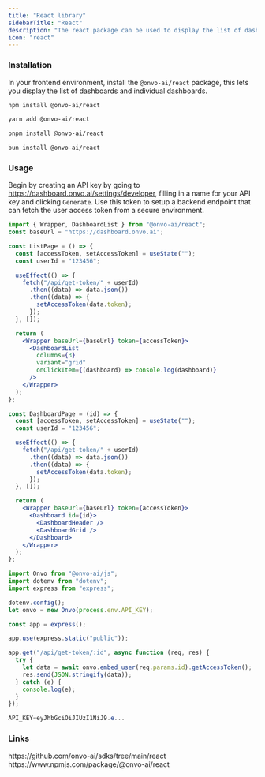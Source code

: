```yaml
---
title: "React library"
sidebarTitle: "React"
description: "The react package can be used to display the list of dashboards available to a user or single dashboard. The components are also completely customizable."
icon: "react"
---
```


### Installation

In your frontend environment, install the `@onvo-ai/react` package, this lets you display the list of dashboards and individual dashboards.

<CodeGroup>

```bash npm
npm install @onvo-ai/react
```

```bash yarn
yarn add @onvo-ai/react
```

```bash pnpm
pnpm install @onvo-ai/react
```

```bash bun
bun install @onvo-ai/react
```

</CodeGroup>

### Usage

Begin by creating an API key by going to https://dashboard.onvo.ai/settings/developer, filling in a name for your API key and clicking `Generate`. Use this token to setup a backend endpoint that can fetch the user access token from a secure environment.

<CodeGroup>

```jsx app.tsx
import { Wrapper, DashboardList } from "@onvo-ai/react";
const baseUrl = "https://dashboard.onvo.ai";

const ListPage = () => {
  const [accessToken, setAccessToken] = useState("");
  const userId = "123456";

  useEffect(() => {
    fetch("/api/get-token/" + userId)
      .then((data) => data.json())
      .then((data) => {
        setAccessToken(data.token);
      });
  }, []);

  return (
    <Wrapper baseUrl={baseUrl} token={accessToken}>
      <DashboardList
        columns={3}
        variant="grid"
        onClickItem={(dashboard) => console.log(dashboard)}
      />
    </Wrapper>
  );
};

const DashboardPage = (id) => {
  const [accessToken, setAccessToken] = useState("");
  const userId = "123456";

  useEffect(() => {
    fetch("/api/get-token/" + userId)
      .then((data) => data.json())
      .then((data) => {
        setAccessToken(data.token);
      });
  }, []);

  return (
    <Wrapper baseUrl={baseUrl} token={accessToken}>
      <Dashboard id={id}>
        <DashboardHeader />
        <DashboardGrid />
      </Dashboard>
    </Wrapper>
  );
};
```

```javascript backend.js
import Onvo from "@onvo-ai/js";
import dotenv from "dotenv";
import express from "express";

dotenv.config();
let onvo = new Onvo(process.env.API_KEY);

const app = express();

app.use(express.static("public"));

app.get("/api/get-token/:id", async function (req, res) {
  try {
    let data = await onvo.embed_user(req.params.id).getAccessToken();
    res.send(JSON.stringify(data));
  } catch (e) {
    console.log(e);
  }
});
```

```PowerShell .env
API_KEY=eyJhbGciOiJIUzI1NiJ9.e...
```

</CodeGroup>

### Links

<CardGroup cols={2}>
  <Card title="Github" icon="github">
    https://github.com/onvo-ai/sdks/tree/main/react
  </Card>
  <Card title="NPM" icon="npm">
    https://www.npmjs.com/package/@onvo-ai/react
  </Card>
</CardGroup>
